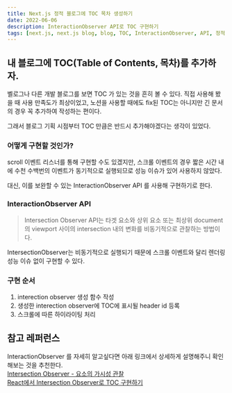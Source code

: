 ```yaml
---
title: Next.js 정적 블로그에 TOC 목차 생성하기
date: 2022-06-06
description: InteractionObserver API로 TOC 구현하기
tags: [next.js, next.js blog, blog, TOC, InteractionObserver, API, 정적 블로그]
---
```


## 내 블로그에 TOC(Table of Contents, 목차)를 추가하자.

벨로그나 다른 개발 블로그를 보면 TOC 가 있는 것을 흔히 볼 수 있다. 직접 사용해 봤을 때 사용 만족도가 최상이었고, 노션을 사용할 때에도 fix된 TOC는 아니지만 긴 문서의 경우 꼭 추가하여 작성하는 편이다.

그래서 블로그 기획 시점부터 TOC 만큼은 반드시 추가해야겠다는 생각이 있었다.

### 어떻게 구현할 것인가?

scroll 이벤트 리스너를 통해 구현할 수도 있겠지만, 스크롤 이벤트의 경우 짧은 시간 내에 수천 수백번의 이벤트가 동기적으로 실행되므로 성능 이슈가 있어 사용하지 않았다.

대신, 이를 보완할 수 있는 InteractionObserver API 를 사용해 구현하기로 한다.

### InteractionObserver API

> Intersection Observer API는 타겟 요소와 상위 요소 또는 최상위 document 의 viewport 사이의 intersection 내의 변화를 비동기적으로 관찰하는 방법이다.

IntersectionObserver는 비동기적으로 실행되기 때문에 스크롤 이벤트와 달리 렌더링 성능 이슈 없이 구현할 수 있다.

### 구현 순서

1. interection observer 생성 함수 작성
2. 생성한 interection observer에 TOC에 표시될 header id 등록
3. 스크롤에 따른 하이라이팅 처리

## 참고 레퍼런스

InteractionObserver 를 자세히 알고싶다면 아래 링크에서 상세하게 설명해주니 확인해보는 것을 추천한다.  
[Intersection Observer - 요소의 가시성 관찰](https://heropy.blog/2019/10/27/intersection-observer/)  
[React에서 Intersection Observer로 TOC 구현하기](https://se9round.dev/post/React%EC%97%90%EC%84%9C%20Intersection%20Observer%EB%A1%9C%20TOC%20%EA%B5%AC%ED%98%84%ED%95%98%EA%B8%B0)
